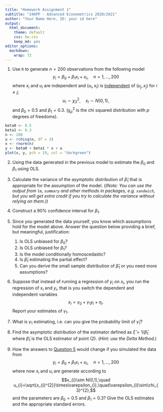 ```yaml
---
title: "Homework Assignment 1"
subtitle: "246PP - Advanced Econometrics 2020/2021"
author: "Your Name Here, ID: your id here"
output:
  html_document: 
    theme: default
    css: hw.css
    keep_md: yes
editor_options:
  markdown:
    wrap: 72
---
```


1.  Use `R` to generate $n=200$ observations from the following model
    $$y_{i}=\beta_{0}+\beta_{1}x_{i}+u_{i},\quad n=1,\ldots,200$$ where
    $x_{i}$ and $u_{i}$ are independent and $(u_{i},x_{i})$ is
    [independent]{.ul} of $(u_{j},x_{j})$ for $i\neq j$;
    $$u_{i}\sim\chi_{3}^{2},\quad x_{i}\sim N(0,1),$$ and
    $\beta_{0}=0.5$ and $\beta_{1}=0.3$. ($\chi_{p}^{2}$ is the chi
    squared distribution with $p$ degrees of freedoms).

::: {#Q1 .answerbox}
```r
beta0 <- 0.5
beta1 <- 0.3
n <- 200
u <- rchisq(n, df = 3)
x <- rnorm(n)
y <- beta0 + beta1 * x + u
plot(x, y, pch = 19, col = "darkgreen")
```
:::

2.  Using the data generated in the previous model to estimate the
    $\beta_{0}$ and $\beta_{1}$ using OLS.

::: {#Q2 .answerbox}
<!-- Put your answer here -->
:::

3.  Calculate the variance of the asymptotic distribution of
    $\hat{\beta}_{1}$ that is appropriate for the assumption of the
    model. (*(Note: You can use the output from `lm`, `summary` and
    other methods in packages, e.g. `sandwich`, but you will get extra
    credit if you try to calculate the variance without relying on
    them.))*

::: {#Q3 .answerbox}
<!-- Put your answer here -->
:::

<!-- Please, keep the alignment of `:::` -->

4.  Construct a $90\%$ confidence interval for $\beta_{1}$.

::: {#Q4 .answerbox}
<!-- Put your answer here -->
:::

5.  Since you generated the data yourself, you know which assumptions
    hold for the model above. Answer the question below providing a
    brief, but meaningful, justification:

    1.  Is OLS unbiased for $\beta_{0}$?

    ::: {#Q5-1 .answerbox}
    <!-- Put your answer here -->
    :::

    2.  Is OLS unbiased for $\beta_{1}$?

    ::: {#Q5-2 .answerbox}
    <!-- Put your answer here -->
    :::

    3.  Is the model conditionally homoscedastic?

    ::: {#Q5-3 .answerbox}
    <!-- Put your answer here -->
    :::

    4.  Is $\hat{\beta}_{1}$ estimating the partial effect?

    ::: {#Q5-4 .answerbox}
    <!-- Put your answer here -->
    :::

    5.  Can you derive the small sample distribution of
        $\hat{\beta}_{1}$ or you need more assumptions?

    ::: {#Q5-5 .answerbox}
    <!-- Put your answer here -->
    :::

6.  Suppose that instead of running a regression of $y_{i}$ on $x_{i}$,
    you run the regression of $x_{i}$ and $y_{i}$, that is you switch
    the dependent and independent variables
    $$x_{i}=\gamma_{0}+\gamma_{1}y_{i}+\eta_{i}.$$ Report your estimates
    of $\gamma_{1}$.

::: {#Q6 .answerbox}
<!-- Put your answer here -->
:::

7.  What is $\gamma_{1}$ estimating, i.e. can you give the probability
    limit of $\hat{\gamma}_{1}$?

::: {#Q7 .answerbox}
<!-- Put your answer here -->
:::

8.  Find the asymptotic distribution of the estimator defined as
    $\hat{\xi}=1/\hat{\beta}_{1}$ where $\hat{\beta}_{1}$ is the OLS
    estimator of point (2). (*Hint: use the Delta Method.*)

::: {.answerbox}
<!-- Put your answer here -->
:::

9.  How the answers to [Question 5]{.ul} would change if you simulated
    the data from
    $$y_{i}=\beta_{0}+\beta_{1}x_{i}+u_{i},\quad n=1,\ldots,200$$ where
    now $x_i$ and $u_i$ are generate according to
    $$x_{i}\sim N(0,1),\quad u_{i}=\sqrt{x_{i}^{2}}\times\varepsilon_{i},\quad\varepsilon_{i}\sim\chi_{3}^{2},$$
    and the parameters are $\beta_{0}=0.5$ and $\beta_{1}=0.3$? Give the
    OLS estimates and the appropriate standard errors.

::: {#Q8 .answerbox}
<!-- Put your answer here -->
:::
